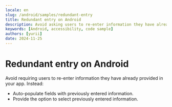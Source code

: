 ```yaml
---
locale: en
slug: /android/samples/redundant-entry
title: Redundant entry on Android
description: Avoid asking users to re-enter information they have already provided in the same session.
keywords: [Android, accessibility, code sample]
authors: [yurii]
date: 2024-11-25
---
```


# Redundant entry on Android

Avoid requiring users to re-enter information they have already provided in your app. Instead:

- Auto-populate fields with previously entered information.
- Provide the option to select previously entered information.

<CodeSample id="redundant-entry" platform="android" locale="en"/>
